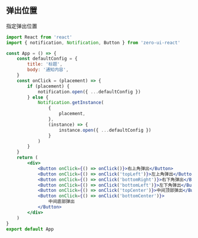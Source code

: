 ## 弹出位置

指定弹出位置

```jsx
import React from 'react'
import { notification, Notification, Button } from 'zero-ui-react'

const App = () => {
    const defaultConfig = {
        title: '标题',
        body: '通知内容',
    }
    const onClick = (placement) => {
        if (placement) {
            notification.open({ ...defaultConfig })
        } else {
            Notification.getInstance(
                {
                    placement,
                },
                (instance) => {
                    instance.open({ ...defaultConfig })
                }
            )
        }
    }
    return (
        <div>
            <Button onClick={() => onClick()}>右上角弹出</Button>
            <Button onClick={() => onClick('topLeft')}>左上角弹出</Button>
            <Button onClick={() => onClick('bottomRight')}>右下角弹出</Button>
            <Button onClick={() => onClick('bottomLeft')}>左下角弹出</Button>
            <Button onClick={() => onClick('topCenter')}>中间顶部弹出</Button>
            <Button onClick={() => onClick('bottomCenter')}>
                中间底部弹出
            </Button>
        </div>
    )
}
export default App
```
